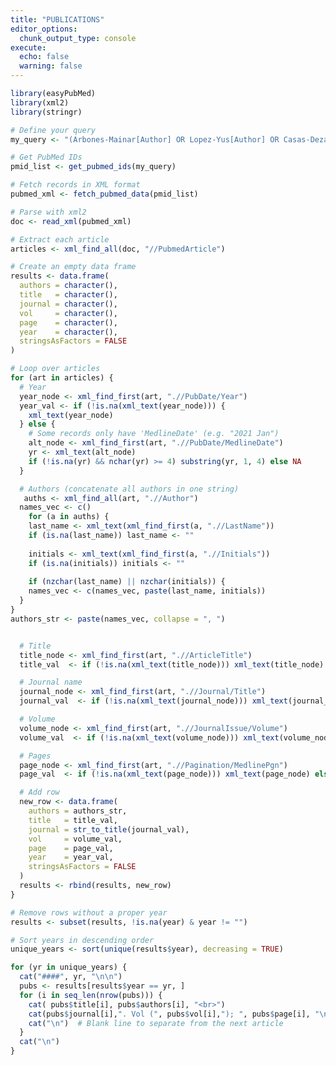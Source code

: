 ```yaml
---
title: "PUBLICATIONS"
editor_options: 
  chunk_output_type: console
execute: 
  echo: false
  warning: false
---
```


```r
library(easyPubMed)
library(xml2)
library(stringr)

# Define your query
my_query <- "(Arbones-Mainar[Author] OR Lopez-Yus[Author] OR Casas-Deza[Author]) AND 2011:3000[dp]"

# Get PubMed IDs
pmid_list <- get_pubmed_ids(my_query)

# Fetch records in XML format
pubmed_xml <- fetch_pubmed_data(pmid_list)

# Parse with xml2
doc <- read_xml(pubmed_xml)

# Extract each article
articles <- xml_find_all(doc, "//PubmedArticle")

# Create an empty data frame
results <- data.frame(
  authors = character(),
  title   = character(),
  journal = character(),
  vol     = character(),
  page    = character(),
  year    = character(),
  stringsAsFactors = FALSE
)

# Loop over articles
for (art in articles) {
  # Year
  year_node <- xml_find_first(art, ".//PubDate/Year")
  year_val <- if (!is.na(xml_text(year_node))) {
    xml_text(year_node)
  } else {
    # Some records only have 'MedlineDate' (e.g. "2021 Jan")
    alt_node <- xml_find_first(art, ".//PubDate/MedlineDate")
    yr <- xml_text(alt_node)
    if (!is.na(yr) && nchar(yr) >= 4) substring(yr, 1, 4) else NA
  }

  # Authors (concatenate all authors in one string)
   auths <- xml_find_all(art, ".//Author")
  names_vec <- c()
    for (a in auths) {
    last_name <- xml_text(xml_find_first(a, ".//LastName"))
    if (is.na(last_name)) last_name <- ""
  
    initials <- xml_text(xml_find_first(a, ".//Initials"))
    if (is.na(initials)) initials <- ""
  
    if (nzchar(last_name) || nzchar(initials)) {
    names_vec <- c(names_vec, paste(last_name, initials))
  }
}
authors_str <- paste(names_vec, collapse = ", ")


  # Title
  title_node <- xml_find_first(art, ".//ArticleTitle")
  title_val  <- if (!is.na(xml_text(title_node))) xml_text(title_node) else ""

  # Journal name
  journal_node <- xml_find_first(art, ".//Journal/Title")
  journal_val  <- if (!is.na(xml_text(journal_node))) xml_text(journal_node) else ""

  # Volume
  volume_node <- xml_find_first(art, ".//JournalIssue/Volume")
  volume_val  <- if (!is.na(xml_text(volume_node))) xml_text(volume_node) else ""

  # Pages
  page_node <- xml_find_first(art, ".//Pagination/MedlinePgn")
  page_val  <- if (!is.na(xml_text(page_node))) xml_text(page_node) else ""

  # Add row
  new_row <- data.frame(
    authors = authors_str,
    title   = title_val,
    journal = str_to_title(journal_val),
    vol     = volume_val,
    page    = page_val,
    year    = year_val,
    stringsAsFactors = FALSE
  )
  results <- rbind(results, new_row)
}

# Remove rows without a proper year
results <- subset(results, !is.na(year) & year != "")

# Sort years in descending order
unique_years <- sort(unique(results$year), decreasing = TRUE)

```

```r

for (yr in unique_years) {
  cat("####", yr, "\n\n")
  pubs <- results[results$year == yr, ]
  for (i in seq_len(nrow(pubs))) {
    cat( pubs$title[i], pubs$authors[i], "<br>")
    cat(pubs$journal[i],". Vol (", pubs$vol[i],"); ", pubs$page[i], "\n\n", sep = "")
    cat("\n")  # Blank line to separate from the next article
  }
  cat("\n")
}
```
